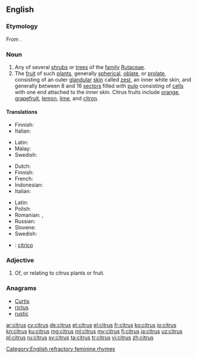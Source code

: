 {{also|Citrus}}
==English==
{{wikipedia}}
===Etymology=== 
From {{etyl|la|en}} {{term|citrus||citron tree, thuja|lang=la}}.

===Noun===
{{en-noun|es}}

# Any of several [[shrub]]s or [[tree]]s of the [[family]] [[Rutaceae]].
# The [[fruit]] of such [[plant]]s, generally [[spherical]], [[oblate]], or [[prolate]], consisting of an outer [[glandular]] [[skin]] called [[zest]], an inner white skin, and generally between 8 and 16 [[sector]]s filled with [[pulp]] consisting of [[cell]]s with one end attached to the inner skin. Citrus fruits include [[orange]], [[grapefruit]], [[lemon]], [[lime]], and [[citron]].

====Translations====
{{trans-top|shrub or tree}}
* Finnish: {{t|fi|sitruspuu}}
* Italian: {{t+|it|agrume|m}}
{{trans-mid}}
* Latin: {{t|la|citrus|f}}
* Malay: {{t|ms|sitrus}}
* Swedish: {{t|sv|citrusträd|n}}
{{trans-bottom}}

{{trans-top|fruit}}
* Dutch: {{t|nl|citrusvrucht|f}}
* Finnish: {{t+|fi|sitrushedelmä}}
* French: {{t+|fr|agrume|m}}
* Indonesian: {{t+|id|jeruk}}
* Italian: {{t+|it|agrume|m}}
{{trans-mid}}
* Latin: {{t|la|citrus|f}}
* Polish: {{t+|pl|cytrus|m}}
* Romanian: {{t|ro|citrice|p}}, {{t+|ro|agrume|p}}
* Russian: {{t+|ru|ци́трус|m|tr=tsítrus}}
* Slovene: {{t|sl|agrumi|p}}
* Swedish: {{t+|sv|citrusfrukt|c}}
{{trans-bottom}}

{{checktrans}}
* {{ttbc|es}}: [[cítrico]] {{g|m}}

===Adjective===
{{en-adj|-}}

# Of, or relating to citrus plants or fruit.

===Anagrams===
* [[Curtis#English|Curtis]]
* [[rictus#English|rictus]]
* [[rustic#English|rustic]]

[[Category:English refractory feminine rhymes]]

[[ar:citrus]]
[[cy:citrus]]
[[de:citrus]]
[[et:citrus]]
[[el:citrus]]
[[fr:citrus]]
[[ko:citrus]]
[[io:citrus]]
[[kn:citrus]]
[[ku:citrus]]
[[mg:citrus]]
[[ml:citrus]]
[[my:citrus]]
[[fj:citrus]]
[[ja:citrus]]
[[uz:citrus]]
[[pl:citrus]]
[[ru:citrus]]
[[sv:citrus]]
[[ta:citrus]]
[[tr:citrus]]
[[vi:citrus]]
[[zh:citrus]]